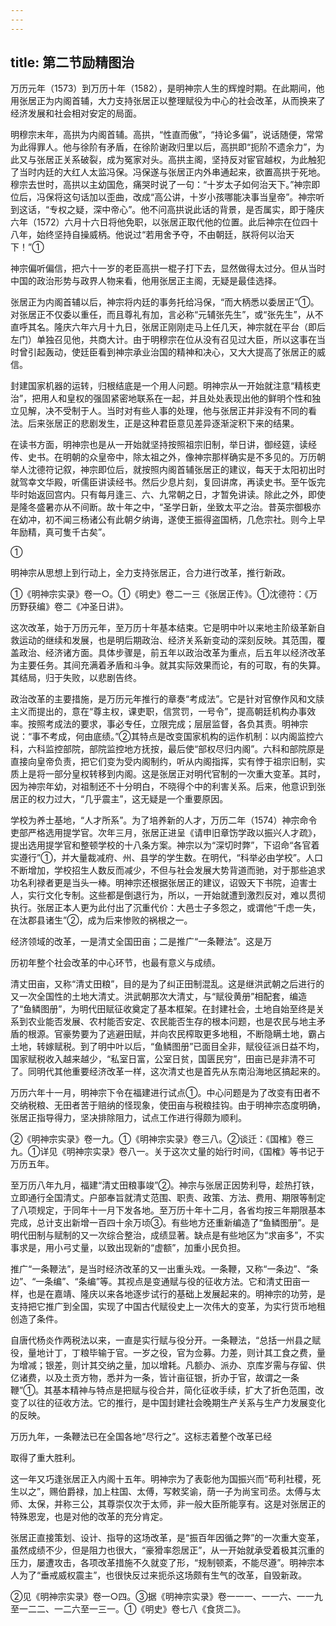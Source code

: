 ```yaml
---
---
---
```

title: 第二节励精图治
---



万历元年（1573）到万历十年（1582），是明神宗人生的辉煌时期。在此期间，他用张居正为内阁首辅，大力支持张居正以整理赋役为中心的社会改革，从而换来了经济发展和社会相对安定的局面。

明穆宗末年，高拱为内阁首辅。高拱，“性直而傲”，“持论多偏”，说话随便，常常为此得罪人。他与徐阶有矛盾，在徐阶谢政归里以后，高拱即“扼阶不遗余力”，为此又与张居正关系破裂，成为冤家对头。高拱主阁，坚持反对宦官越权，为此触犯了当时内廷的大红人太监冯保。冯保遂与张居正内外串通起来，欲置高拱于死地。穆宗去世时，高拱以主幼国危，痛哭时说了一句：“十岁太子如何治天下。”神宗即位后，冯保将这句话加以歪曲，改成“高公讲，十岁小孩哪能决事当皇帝”。神宗听到这话，“专权之疑，深中帝心”。他不问高拱说此话的背景，是否属实，即于隆庆六年（1572）六月十六日将他免职，以张居正取代他的位置。此后神宗在位四十八年，始终坚持自操威柄。他说过“若用舍予夺，不由朝廷，朕将何以治天下！”①

神宗偏听偏信，把六十一岁的老臣高拱一棍子打下去，显然做得太过分。但从当时中国的政治形势与政界人物来看，他用张居正主阁，无疑是最佳选择。

张居正为内阁首辅以后，神宗将内廷的事务托给冯保，“而大柄悉以委居正”①。对张居正不仅委以重任，而且尊礼有加，言必称“元辅张先生”，或“张先生”，从不直呼其名。隆庆六年六月十九日，张居正刚刚走马上任几天，神宗就在平台（即后左门）单独召见他，共商大计。由于明穆宗在位从没有召见过大臣，所以这事在当时曾引起轰动，使廷臣看到神宗承业治国的精神和决心，又大大提高了张居正的威信。

封建国家机器的运转，归根结底是一个用人问题。明神宗从一开始就注意“精核吏治”，把用人和皇权的强固紧密地联系在一起，并且处处表现出他的鲜明个性和独立见解，决不受制于人。当时对有些人事的处理，他与张居正并非没有不同的看法。后来张居正的悲剧发生，正是这种君臣意见差异逐渐淀积下来的结果。

在读书方面，明神宗也是从一开始就坚持按照祖宗旧制，举日讲，御经筵，读经传、史书。在明朝的众皇帝中，除太祖之外，像神宗那样确实是不多见的。万历朝举人沈德符记叙，神宗即位后，就按照内阁首辅张居正的建议，每天于太阳初出时就驾幸文华殿，听儒臣讲读经书。然后少息片刻，复回讲席，再读史书。至午饭完毕时始返回宫内。只有每月逢三、六、九常朝之日，才暂免讲读。除此之外，即使是隆冬盛暑亦从不间断。故十年之中，“圣学日新，坐致太平之治。昔英宗御极亦在幼冲，初不闻三杨诸公有此朝夕纳诲，遂使王振得盗国柄，几危宗社。则今上早年励精，真可隻千古矣”。

①

明神宗从思想上到行动上，全力支持张居正，合力进行改革，推行新政。

①《明神宗实录》卷一○。①《明史》卷二一三《张居正传》。①沈德符：《万历野获编》卷二《冲圣日讲》。

这次改革，始于万历元年，至万历十年基本结束。它是明中叶以来地主阶级革新自救运动的继续和发展，也是明后期政治、经济关系新变动的深刻反映。其范围，覆盖政治、经济诸方面。具体步骤是，前五年以政治改革为重点，后五年以经济改革为主要任务。其间充满着矛盾和斗争。就其实际效果而论，有的可取，有的失算。其结局，归于失败，以悲剧告终。

政治改革的主要措施，是万历元年推行的章奏“考成法”。它是针对官僚作风和文牍主义而提出的，意在“尊主权，课吏职，信赏罚，一号令”，提高朝廷机构办事效率。按照考成法的要求，事必专任，立限完成；层层监督，各负其责。明神宗说：“事不考成，何由底绩。”②其特点是改变国家机构的运作机制：以内阁监控六科，六科监控部院，部院监控地方抚按，最后使“部权尽归内阁”。六科和部院原是直接向皇帝负责，把它们变为受内阁制约，听从内阁指挥，实有悖于祖宗旧制，实质上是将一部分皇权转移到内阁。这是张居正对明代官制的一次重大变革。其时，因为神宗年幼，对祖制还不十分明白，不晓得个中的利害关系。后来，他意识到张居正的权力过大，“几乎震主”，这无疑是一个重要原因。

学校为养士基地，“人才所系”。为了培养新的人才，万历二年（1574）神宗命令吏部严格选用提学官。次年三月，张居正进呈《请申旧章饬学政以振兴人才疏》，提出选用提学官和整顿学校的十八条方案。神宗以为“深切时弊”，下诏命“各官着实遵行”①，并大量裁减府、州、县学的学生数。在明代，“科举必由学校”。人口不断增加，学校招生人数反而减少，不但与社会发展大势背道而驰，对于那些追求功名利禄者更是当头一棒。明神宗还根据张居正的建议，诏毁天下书院，迫害士人，实行文化专制。这些都是倒退行为，所以，一开始就遭到激烈反对，难以贯彻执行。张居正本人更为此付出了沉重代价：大邑士子多怨之，或谓他“千虑一失，在汰郡县诸生”②，成为后来惨败的祸根之一。

经济领域的改革，一是清丈全国田亩；二是推广“一条鞭法”。这是万

历初年整个社会改革的中心环节，也最有意义与成绩。

清丈田亩，又称“清丈田粮”，目的是为了纠正田制混乱。这是继洪武朝之后进行的又一次全国性的土地大清丈。洪武朝那次大清丈，与“赋役黄册”相配套，编造了“鱼鳞图册”，为明代田赋征收奠定了基本框架。在封建社会，土地自始至终是关系到农业能否发展、农村能否安定、农民能否生存的根本问题，也是农民与地主矛盾的根源。官豪势要为了逃避田赋，并向农民榨取更多地租，不断隐瞒土地，霸占土地，转嫁赋税。到了明中叶以后，“鱼鳞图册”已面目全非，赋役征派日益不均，国家赋税收入越来越少，“私室日富，公室日贫，国匮民穷”，田亩已是非清不可了。同明代其他重要经济改革一样，这次清丈也是首先从东南沿海地区搞起来的。

万历六年十一月，明神宗下令在福建进行试点①。中心问题是为了改变有田者不交纳税粮、无田者苦于赔纳的怪现象，使田亩与税粮挂钩。由于明神宗态度明确，张居正指导得力，坚决排除阻力，试点工作进行得颇为顺利。

②《明神宗实录》卷一九。①《明神宗实录》卷三八。②谈迁：《国榷》卷三九。①详见《明神宗实录》卷八一。关于这次丈量的始行时间，《国榷》等书记于万历五年。

至万历八年九月，福建“清丈田粮事竣”②。神宗与张居正因势利导，趁热打铁，立即通行全国清丈。户部奉旨就清丈范围、职责、政策、方法、费用、期限等制定了八项规定，于同年十一月下发各地。至万历十年十二月，各省均按三年期限基本完成，总计支出新增一百四十余万顷③。有些地方还重新编造了“鱼鳞图册”。是明代田制与赋制的又一次综合整治，成绩显著。缺点是有些地区为“求亩多”，不实事求是，用小弓丈量，以致出现新的“虚额”，加重小民负担。

推广“一条鞭法”，是当时经济改革的又一出重头戏。一条鞭，又称“一条边”、“条边”、“一条编”、“条编”等。其视点是变通赋与役的征收方法。它和清丈田亩一样，也是在嘉靖、隆庆以来各地逐步试行的基础上发展起来的。明神宗的功劳，是支持把它推广到全国，实现了中国古代赋役史上一次伟大的变革，为实行货币地租创造了条件。

自唐代杨炎作两税法以来，一直是实行赋与役分开。一条鞭法，“总括一州县之赋役，量地计丁，丁粮毕输于官。一岁之役，官为佥募。力差，则计其工食之费，量为增减；银差，则计其交纳之量，加以增耗。凡额办、派办、京库岁需与存留、供亿诸费，以及土贡方物，悉并为一条，皆计亩征银，折办于官，故谓之一条鞭”①。其基本精神与特点是把赋与役合并，简化征收手续，扩大了折色范围，改变了以往的征收方法。它的推行，是中国封建社会晚期生产关系与生产力发展变化的反映。

万历九年，一条鞭法已在全国各地“尽行之”。这标志着整个改革已经

取得了重大胜利。

这一年又巧逢张居正入内阁十五年。明神宗为了表彰他为国振兴而“苟利社稷，死生以之”，赐伯爵禄，加上柱国、太傅，写敕奖谕，荫一子为尚宝司丞。太傅与太师、太保，并称三公，其尊崇仅次于太师，非一般大臣所能享有。这是对张居正的特殊恩宠，也是对他的改革的充分肯定。

张居正直接策划、设计、指导的这场改革，是“振百年因循之弊”的一次重大变革，虽然成绩不少，但是阻力也很大，“豪猾率怨居正”，从一开始就承受着极其沉重的压力，屡遭攻击，各项改革措施不久就变了形，“规制顿紊，不能尽遵”。明神宗本人为了“垂戒威权震主”，也很快反过来扼杀这场颇有生气的改革，自毁新政。

②见《明神宗实录》卷一○四。③据《明神宗实录》卷一一一、一一六、一一九至一二二、一二六至一三一。①《明史》卷七八《食货二》。